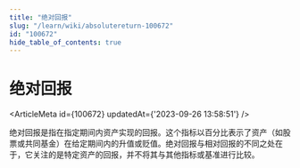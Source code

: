 ```yaml
---
title: "绝对回报"
slug: "/learn/wiki/absolutereturn-100672"
id: "100672"
hide_table_of_contents: true
---
```



# 绝对回报

<ArticleMeta id={100672} updatedAt={'2023-09-26 13:58:51'} />
<div className='border-solid border-b border-t-0 my-4 border-[var(--ifm-color-gray-300)]' />

绝对回报是指在指定期间内资产实现的回报。这个指标以百分比表示了资产（如股票或共同基金）在给定期间内的升值或贬值。绝对回报与相对回报的不同之处在于，它关注的是特定资产的回报，并不将其与其他指标或基准进行比较。
